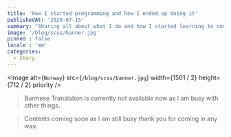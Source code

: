 ```yaml
---
title: 'How I started programming and how I ended up doing it'
publishedAt: '2020-07-15'
summary: 'Sharing all about what I do and how I started learning to code.'
image: '/blog/scss/banner.jpg'
pinned : false
locale : 'mm'	
categories:
  - Story
---
```

<Image
  alt={`Norway`}
  src={`/blog/scss/banner.jpg`}
  width={1501 / 2}
  height={712 / 2}
  priority
/>

> Burmese Translation is currently not available now as I am busy with other things.

> Contents coming soon as I am still busy thank you for coming in any way.
